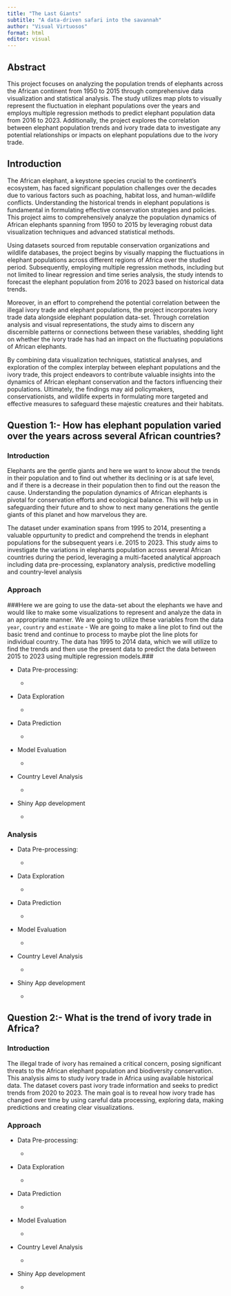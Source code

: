 ```yaml
---
title: "The Last Giants"
subtitle: "A data-driven safari into the savannah"
author: "Visual Virtuosos"
format: html
editor: visual
---
```


## Abstract

This project focuses on analyzing the population trends of elephants across the African continent from 1950 to 2015 through comprehensive data visualization and statistical analysis. The study utilizes map plots to visually represent the fluctuation in elephant populations over the years and employs multiple regression methods to predict elephant population data from 2016 to 2023. Additionally, the project explores the correlation between elephant population trends and ivory trade data to investigate any potential relationships or impacts on elephant populations due to the ivory trade.

## Introduction

The African elephant, a keystone species crucial to the continent's ecosystem, has faced significant population challenges over the decades due to various factors such as poaching, habitat loss, and human-wildlife conflicts. Understanding the historical trends in elephant populations is fundamental in formulating effective conservation strategies and policies. This project aims to comprehensively analyze the population dynamics of African elephants spanning from 1950 to 2015 by leveraging robust data visualization techniques and advanced statistical methods.

Using datasets sourced from reputable conservation organizations and wildlife databases, the project begins by visually mapping the fluctuations in elephant populations across different regions of Africa over the studied period. Subsequently, employing multiple regression methods, including but not limited to linear regression and time series analysis, the study intends to forecast the elephant population from 2016 to 2023 based on historical data trends.

Moreover, in an effort to comprehend the potential correlation between the illegal ivory trade and elephant populations, the project incorporates ivory trade data alongside elephant population data-set. Through correlation analysis and visual representations, the study aims to discern any discernible patterns or connections between these variables, shedding light on whether the ivory trade has had an impact on the fluctuating populations of African elephants.

By combining data visualization techniques, statistical analyses, and exploration of the complex interplay between elephant populations and the ivory trade, this project endeavors to contribute valuable insights into the dynamics of African elephant conservation and the factors influencing their populations. Ultimately, the findings may aid policymakers, conservationists, and wildlife experts in formulating more targeted and effective measures to safeguard these majestic creatures and their habitats.

## Question 1:- How has elephant population varied over the years across several African countries?

### Introduction

Elephants are the gentle giants and here we want to know about the trends in their population and to find out whether its declining or is at safe level, and if there is a decrease in their population then to find out the reason the cause. Understanding the population dynamics of African elephants is pivotal for conservation efforts and ecological balance. This will help us in safeguarding their future and to show to next many generations the gentle giants of this planet and how marvelous they are.

The dataset under examination spans from 1995 to 2014, presenting a valuable oppurtunity to predict and comprehend the trends in elephant populations for the subsequent years i.e. 2015 to 2023. This study aims to investigate the variations in elephants population across several African countries during the period, leveraging a multi-faceted analytical approach including data pre-processing, explanatory analysis, predictive modelling and country-level analysis

### Approach

###Here we are going to use the data-set about the elephants we have and would like to make some visualizations to represent and analyze the data in an appropriate manner. We are going to utilize these variables from the data `year`, `country` and `estimate` - We are going to make a line plot to find out the basic trend and continue to process to maybe plot the line plots for individual country. The data has 1995 to 2014 data, which we will utilize to find the trends and then use the present data to predict the data between 2015 to 2023 using multiple regression models.###

-   Data Pre-processing:

    -   

-   Data Exploration

    -   

-   Data Prediction

    -   

-   Model Evaluation

    -   

-   Country Level Analysis

    -   

-   Shiny App development

    -   

### Analysis

-   Data Pre-processing:

    -   

-   Data Exploration

    -   

-   Data Prediction

    -   

-   Model Evaluation

    -   

-   Country Level Analysis

    -   

-   Shiny App development

    -   

## Question 2:- What is the trend of ivory trade in Africa?

### Introduction

The illegal trade of ivory has remained a critical concern, posing significant threats to the African elephant population and biodiversity conservation. This analysis aims to study ivory trade in Africa using available historical data. The dataset covers past ivory trade information and seeks to predict trends from 2020 to 2023. The main goal is to reveal how ivory trade has changed over time by using careful data processing, exploring data, making predictions and creating clear visualizations.

### Approach

-   Data Pre-processing:

    -   

-   Data Exploration

    -   

-   Data Prediction

    -   

-   Model Evaluation

    -   

-   Country Level Analysis

    -   

-   Shiny App development

    -   
